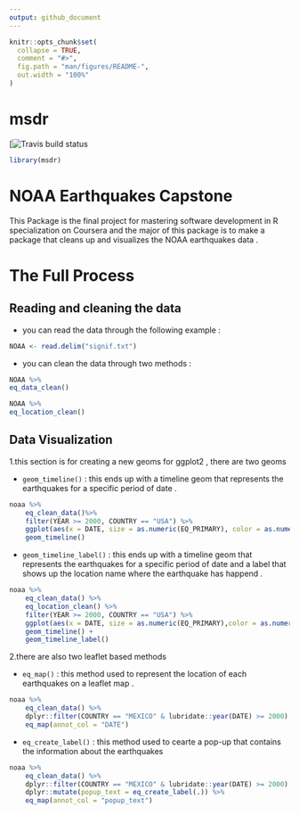 ```yaml
---
output: github_document
---
```


<!-- README.md is generated from README.Rmd. Please edit that file -->

```r
knitr::opts_chunk$set(
  collapse = TRUE,
  comment = "#>",
  fig.path = "man/figures/README-",
  out.width = "100%"
)
```
# msdr

<!-- badges: start -->
[![Travis build status](https://travis-ci.org/MagdyLaban/Mastering_Software_Development_in_R_Capstone_Coursera.svg?branch=master)
<!-- badges: end -->


```r
library(msdr)
```

# NOAA Earthquakes Capstone
This Package is the final project for mastering software development in R specialization on Coursera and the major of this package is to make a package that cleans up and visualizes the NOAA earthquakes data .

# The Full Process
## Reading and cleaning the data
* you can read the data through the following example : 
```r
NOAA <- read.delim("signif.txt")
```
* you can clean the data through two methods :
```r
NOAA %>%
eq_data_clean()
```
```r
NOAA %>%
eq_location_clean()
```

## Data Visualization 
1.this section is for creating a new geoms for ggplot2 , there are two geoms 

* `geom_timeline()` : this ends up with a timeline geom that represents the earthquakes for a specific period of date .
```r
noaa %>%
    eq_clean_data()%>%
    filter(YEAR >= 2000, COUNTRY == "USA") %>%
    ggplot(aes(x = DATE, size = as.numeric(EQ_PRIMARY), color = as.numeric(TOTAL_DEATHS)))+
    geom_timeline()
```
* `geom_timeline_label()` : this ends up with a timeline geom that represents the earthquakes for a specific period of date and a label that shows up the location name where the earthquake has happend .
```r
noaa %>%
    eq_clean_data() %>%
    eq_location_clean() %>%
    filter(YEAR >= 2000, COUNTRY == "USA") %>%
    ggplot(aes(x = DATE, size = as.numeric(EQ_PRIMARY),color = as.numeric(TOTAL_DEATHS), label = LOCATION)) +
    geom_timeline() +
    geom_timeline_label()
```
2.there are also two leaflet based methods 

* `eq_map()` : this method used to represent the location of each earthquakes on a leaflet map .
```r
noaa %>%
    eq_clean_data() %>%
    dplyr::filter(COUNTRY == "MEXICO" & lubridate::year(DATE) >= 2000) %>%
    eq_map(annot_col = "DATE")
```
* `eq_create_label()` : this method used to cearte a pop-up that contains the information about the earthquakes 
```r
noaa %>%
    eq_clean_data() %>%
    dplyr::filter(COUNTRY == "MEXICO" & lubridate::year(DATE) >= 2000) %>%
    dplyr::mutate(popup_text = eq_create_label(.)) %>%
    eq_map(annot_col = "popup_text")
```
